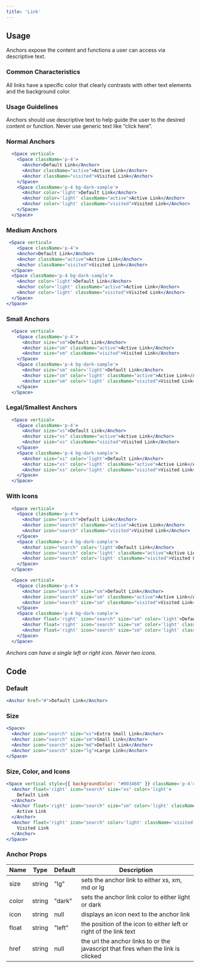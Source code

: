 ```yaml
---
title: 'Link'
---
```


## Usage

<definition>
  Anchors expose the content and functions a user can access via descriptive text.
</definition>

### Common Characteristics

All links have a specific color that clearly contrasts with other text elements and the background color.

### Usage Guidelines

Anchors should use descriptive text to help guide the user to the desired content or function. Never use generic text like “click here”.

### Normal Anchors

```jsx live
  <Space vertical>
    <Space className='p-4'>
      <Anchor>Default Link</Anchor>
      <Anchor className="active">Active Link</Anchor>
      <Anchor className="visited">Visited Link</Anchor>
    </Space>
    <Space className='p-4 bg-dark-sample'>
      <Anchor color='light'>Default Link</Anchor>
      <Anchor color='light' className="active">Active Link</Anchor>
      <Anchor color='light' className="visited">Visited Link</Anchor>
    </Space>
  </Space>
```

### Medium Anchors

```jsx live
 <Space vertical>
    <Space className='p-4'>
    <Anchor>Default Link</Anchor>
    <Anchor className="active">Active Link</Anchor>
    <Anchor className="visited">Visited Link</Anchor>
  </Space>
  <Space className='p-4 bg-dark-sample'>
    <Anchor color='light'>Default Link</Anchor>
    <Anchor color='light' className="active">Active Link</Anchor>
    <Anchor color='light' className="visited">Visited Link</Anchor>
  </Space>
</Space>
```

### Small Anchors

```jsx live
  <Space vertical>
    <Space className='p-4'>
      <Anchor size="sm">Default Link</Anchor>
      <Anchor size="sm" className="active">Active Link</Anchor>
      <Anchor size="sm" className="visited">Visited Link</Anchor>
    </Space>
    <Space className='p-4 bg-dark-sample'>
      <Anchor size="sm" color='light'>Default Link</Anchor>
      <Anchor size="sm" color='light' className="active">Active Link</Anchor>
      <Anchor size="sm" color='light' className="visited">Visited Link</Anchor>
    </Space>
  </Space>
```

### Legal/Smallest Anchors

```jsx live
  <Space vertical>
    <Space className='p-4'>
      <Anchor size="xs">Default Link</Anchor>
      <Anchor size="xs" className="active">Active Link</Anchor>
      <Anchor size="xs" className="visited">Visited Link</Anchor>
    </Space>
    <Space className='p-4 bg-dark-sample'>
      <Anchor size="xs" color='light'>Default Link</Anchor>
      <Anchor size="xs" color='light' className="active">Active Link</Anchor>
      <Anchor size="xs" color='light' className="visited">Visited Link</Anchor>
    </Space>
  </Space>
```

### With Icons

```jsx live
  <Space vertical>
    <Space className='p-4'>
      <Anchor icon="search">Default Link</Anchor>
      <Anchor icon="search" className="active">Active Link</Anchor>
      <Anchor icon="search" className="visited">Visited Link</Anchor>
    </Space>
    <Space className='p-4 bg-dark-sample'>
      <Anchor icon="search" color='light'>Default Link</Anchor>
      <Anchor icon="search" color='light' className="active">Active Link</Anchor>
      <Anchor icon="search" color='light' className="visited">Visited Link</Anchor>
    </Space>
  </Space>
```

```jsx live
  <Space vertical>
    <Space className='p-4'>
      <Anchor icon="search" size="sm">Default Link</Anchor>
      <Anchor icon="search" size="sm" className="active">Active Link</Anchor>
      <Anchor icon="search" size="sm" className="visited">Visited Link</Anchor>
    </Space>
    <Space className='p-4 bg-dark-sample'>
      <Anchor float='right' icon="search" size="sm" color='light'>Default Link</Anchor>
      <Anchor float='right' icon="search" size="sm" color='light' className="active">Active Link</Anchor>
      <Anchor float='right' icon="search" size="sm" color='light' className="visited">Visited Link</Anchor>
    </Space>
  </Space>
```

_Anchors can have a single left or right icon. Never two icons._

## Code

### Default

```jsx live
<Anchor href="#">Default Link</Anchor>
```

### Size

```jsx live
<Space>
  <Anchor icon="search" size="xs">Extra Small Link</Anchor>
  <Anchor icon="search" size="sm">Small Link</Anchor>
  <Anchor icon="search" size="md">Default Link</Anchor>
  <Anchor icon="search" size="lg">Large Link</Anchor>
</Space>
```

### Size, Color, and Icons

```jsx live
<Space vertical style={{ backgroundColor: "#003468" }} className='p-4'>
  <Anchor float='right' icon="search" size="xs" color='light'>
    Default Link
  </Anchor>
  <Anchor float='right' icon="search" size="sm" color='light' className='active'>
    Active Link
  </Anchor>
  <Anchor float='right' icon="search" color='light' className='visited'>
    Visited Link
  </Anchor>
</Space>
```

### Anchor Props

| Name                  | Type       | Default     | Description
| --------------------- | ---------- | ----------- | ----------------------
| size                  |string      | "lg"        | sets the anchor link to either xs, xm, md or lg
| color                 |string      | "dark"      | sets the anchor link color to either light or dark
| icon                  |string      | null        | displays an icon next to the anchor link
| float                 |string      | "left"      | the position of the icon to either left or right of the link text
| href                  |string      | null        | the url the anchor links to or the javascript that fires when the link is clicked
